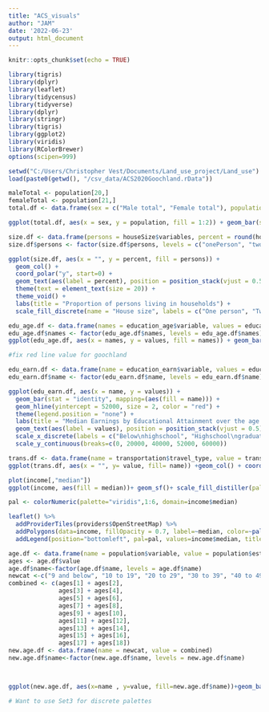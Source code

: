 ```yaml
---
title: "ACS_visuals"
author: "JAM"
date: '2022-06-23'
output: html_document
---
```


```r
knitr::opts_chunk$set(echo = TRUE)

library(tigris)
library(dplyr)
library(leaflet)
library(tidycensus)
library(tidyverse)
library(dplyr)
library(stringr)
library(tigris)
library(ggplot2)
library(viridis)
library(RColorBrewer)
options(scipen=999)
```


```r
setwd("C:/Users/Christopher Vest/Documents/Land_use_project/Land_use")
load(paste0(getwd(), "/csv_data/ACS2020Goochland.rData"))
```

```r
maleTotal <- population[20,]
femaleTotal <- population[21,]
total.df <- data.frame(sex = c("Male total", "Female total"), population = c(maleTotal$estimate, femaleTotal$estimate))

ggplot(total.df, aes(x = sex, y = population, fill = 1:2)) + geom_bar(stat = "identity") + theme(legend.position = "none") + geom_text(aes(label=population), position=position_dodge(width=0.9), vjust=-0.25) + labs(title = "Total population split by sex", x = "Sex", y = "Population", caption = "ACS5 Data 2016-2020")
```

```r

size.df <- data.frame(persons = houseSize$variables, percent = round(houseSize$estimate, 4) * 100)[-1,]
size.df$persons <- factor(size.df$persons, levels = c("onePerson", "twoPerson", "threePerson", "fourPlus"))

ggplot(size.df, aes(x = "", y = percent, fill = persons)) + 
  geom_col() + 
  coord_polar("y", start=0) + 
  geom_text(aes(label = percent), position = position_stack(vjust = 0.5)) + 
  theme(text = element_text(size = 20)) + 
  theme_void() + 
  labs(title = "Proportion of persons living in households") + 
  scale_fill_discrete(name = "House size", labels = c("One person", "Two persons", "Three persons", "4+"))

```
```r
edu_age.df <- data.frame(names = education_age$variable, values = education_age$estimate)[5:11,]
edu_age.df$names <- factor(edu_age.df$names, levels = edu_age.df$names)
ggplot(edu_age.df, aes(x = names, y = values, fill = names)) + geom_bar(stat = "identity") + theme(legend.position = "none") +labs(title = "Proportion of Population's Educational Attainment over the age of 25", x = "Highest Education", y = "percent of Population", caption = "Source: ACS5 2016-2020") +geom_text(aes(label = values), position = position_stack(vjust = 0.5)) + scale_x_discrete(labels = c("Below 9th", "9th Through 12th", "Highschool", "Some college", "Associates'", "Bachelor's", "Graduate"))
```

```r

#fix red line value for goochland

edu_earn.df <- data.frame(name = education_earn$variable, values = education_earn$estimate)
edu_earn.df$name <- factor(edu_earn.df$name, levels = edu_earn.df$name)

ggplot(edu_earn.df, aes(x = name, y = values)) + 
  geom_bar(stat = "identity", mapping=(aes(fill = name))) + 
  geom_hline(yintercept = 52000, size = 2, color = "red") + 
  theme(legend.position = "none") + 
  labs(title = "Median Earnings by Educational Attainment over the age of 25", x = "Highest Education", y = "Median Earnings", caption = "Source: ACS5 2016-2020") + 
  geom_text(aes(label = values), position = position_stack(vjust = 0.5)) +
  scale_x_discrete(labels = c("Below\nhighschool", "Highschool\ngraduate", "Some college/\nAssociates'", "Bachelor's", "Graduate")) + 
  scale_y_continuous(breaks=c(0, 20000, 40000, 52000, 60000))
```


```r
trans.df <- data.frame(name = transportation$travel_type, value = transportation$estimate)
ggplot(trans.df, aes(x = "", y= value, fill= name)) +geom_col() + coord_polar("y", start = 0) + labs(title = "Means of Transportation to Work", x = "", y= "", caption = "ACS5 2016-2020" )
```

```r
plot(income[,"median"])
ggplot(income, aes(fill = median))+ geom_sf()+ scale_fill_distiller(palette="Reds", direction=1)+ labs(title="Median Income by Census Tract", caption="ACS5 2016-2020", fill="Income") 
```
```r
pal <- colorNumeric(palette="viridis",1:6, domain=income$median)

leaflet() %>%
  addProviderTiles(providers$OpenStreetMap) %>%
  addPolygons(data=income, fillOpacity = 0.7, label=~median, color=~pal(median)) %>%
  addLegend(position="bottomleft", pal=pal, values=income$median, title= "Median Income",labFormat = labelFormat(transform = function(x) sort(x, decreasing = TRUE)))
```

```r
age.df <- data.frame(name = population$variable, value = population$estimate) [2:19,]
ages <- age.df$value
age.df$name<-factor(age.df$name, levels = age.df$name)
newcat <-c("9 and below", "10 to 19", "20 to 29", "30 to 39", "40 to 49", "50 to 59", "60 to 69", "70 to 79", "80 and above")
combined <- c(ages[1] + ages[2], 
              ages[3] + ages[4],
              ages[5] + ages[6], 
              ages[7] + ages[8],
              ages[9] + ages[10], 
              ages[11] + ages[12],
              ages[13] + ages[14], 
              ages[15] + ages[16],
              ages[17] + ages[18])
new.age.df <- data.frame(name = newcat, value = combined)
new.age.df$name<-factor(new.age.df$name, levels = new.age.df$name)



ggplot(new.age.df, aes(x=name , y=value, fill=new.age.df$name))+geom_bar(stat="identity") + coord_flip() + scale_color_brewer(palette = "Set3") + theme(legend.position="none") + labs(title="Proportion of Age Groups", y= "Proportion of Population", x= "Age Groups", caption="ACS5 2016-2020")

# Want to use Set3 for discrete palettes
```





